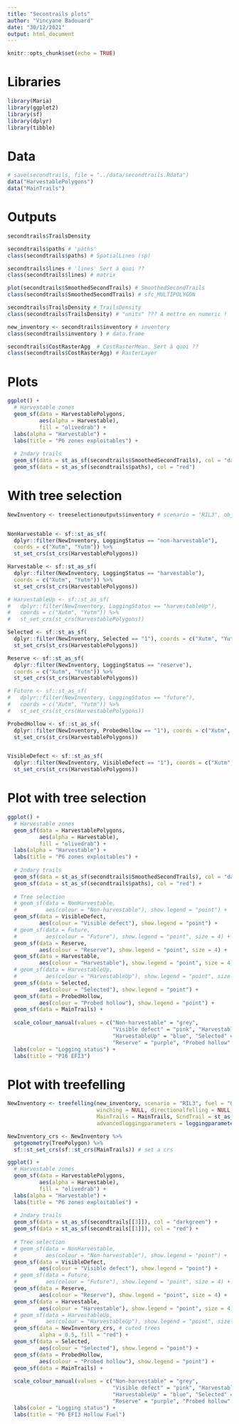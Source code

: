 ```yaml
---
title: "Secontrails plots"
author: "Vincyane Badouard"
date: "30/12/2021"
output: html_document
---
```


```r
knitr::opts_chunk$set(echo = TRUE)
```

# Libraries
```r
library(Maria)
library(ggplot2)
library(sf)
library(dplyr)
library(tibble)
```

# Data
```r
# save(secondtrails, file = "../data/secondtrails.Rdata")
data("HarvestablePolygons")
data("MainTrails")
```

# Outputs
```r
secondtrails$TrailsDensity

secondtrails$paths # 'paths'
class(secondtrails$paths) # SpatialLines (sp)

secondtrails$lines # 'lines' Sert à quoi ??
class(secondtrails$lines) # matrix

plot(secondtrails$SmoothedSecondTrails) # SmoothedSecondTrails
class(secondtrails$SmoothedSecondTrails) # sfc_MULTIPOLYGON

secondtrails$TrailsDensity # TrailsDensity
class(secondtrails$TrailsDensity) # "units" ??? A mettre en numeric !

new_inventory <- secondtrails$inventory # inventory
class(secondtrails$inventory ) # data.frame

secondtrails$CostRasterAgg  # CostRasterMean. Sert à quoi ??
class(secondtrails$CostRasterAgg) # RasterLayer

```

# Plots
```r
ggplot() +
  # Harvestable zones
  geom_sf(data = HarvestablePolygons,
          aes(alpha = Harvestable),
          fill = "olivedrab") +
  labs(alpha = "Harvestable") +
  labs(title = "P6 zones exploitables") +
  
  # 2ndary trails
  geom_sf(data = st_as_sf(secondtrails$SmoothedSecondTrails), col = "darkgreen") +
  geom_sf(data = st_as_sf(secondtrails$paths), col = "red")

```

# With tree selection
```r
NewInventory <- treeselectionoutputs$inventory # scenario = "RIL3", objectivelax = TRUE


NonHarvestable <- sf::st_as_sf(
  dplyr::filter(NewInventory, LoggingStatus == "non-harvestable"),
  coords = c("Xutm", "Yutm")) %>% 
  st_set_crs(st_crs(HarvestablePolygons))

Harvestable <- sf::st_as_sf(
  dplyr::filter(NewInventory, LoggingStatus == "harvestable"),
  coords = c("Xutm", "Yutm")) %>% 
  st_set_crs(st_crs(HarvestablePolygons))

# HarvestableUp <- sf::st_as_sf(
#   dplyr::filter(NewInventory, LoggingStatus == "harvestableUp"),
#   coords = c("Xutm", "Yutm")) %>% 
#   st_set_crs(st_crs(HarvestablePolygons))

Selected <- sf::st_as_sf(
  dplyr::filter(NewInventory, Selected == "1"), coords = c("Xutm", "Yutm")) %>% 
  st_set_crs(st_crs(HarvestablePolygons))

Reserve <- sf::st_as_sf(
  dplyr::filter(NewInventory, LoggingStatus == "reserve"),
  coords = c("Xutm", "Yutm")) %>% 
  st_set_crs(st_crs(HarvestablePolygons))

# Future <- sf::st_as_sf(
#   dplyr::filter(NewInventory, LoggingStatus == "future"),
#   coords = c("Xutm", "Yutm")) %>% 
#   st_set_crs(st_crs(HarvestablePolygons))

ProbedHollow <- sf::st_as_sf(
  dplyr::filter(NewInventory, ProbedHollow == "1"), coords = c("Xutm", "Yutm")) %>% 
  st_set_crs(st_crs(HarvestablePolygons))


VisibleDefect <- sf::st_as_sf(
  dplyr::filter(NewInventory, VisibleDefect == "1"), coords = c("Xutm", "Yutm")) %>% 
  st_set_crs(st_crs(HarvestablePolygons))
```


# Plot with tree selection
```r
ggplot() +
  # Harvestable zones
  geom_sf(data = HarvestablePolygons,
          aes(alpha = Harvestable),
          fill = "olivedrab") +
  labs(alpha = "Harvestable") +
  labs(title = "P6 zones exploitables") +
  
  # 2ndary trails
  geom_sf(data = st_as_sf(secondtrails$SmoothedSecondTrails), col = "darkgreen") +
  geom_sf(data = st_as_sf(secondtrails$paths), col = "red") +
  
  # Tree selection
  # geom_sf(data = NonHarvestable,
  #         aes(colour = "Non-harvestable"), show.legend = "point") +
  geom_sf(data = VisibleDefect,
          aes(colour = "Visible defect"), show.legend = "point") +
  # geom_sf(data = Future,
  #         aes(colour = "Future"), show.legend = "point", size = 4) +
  geom_sf(data = Reserve,
          aes(colour = "Reserve"), show.legend = "point", size = 4) +
  geom_sf(data = Harvestable,
          aes(colour = "Harvestable"), show.legend = "point", size = 4) +
  # geom_sf(data = HarvestableUp,
  #         aes(colour = "HarvestableUp"), show.legend = "point", size = 4) +
  geom_sf(data = Selected,
          aes(colour = "Selected"), show.legend = "point") +
  geom_sf(data = ProbedHollow,
          aes(colour = "Probed hollow"), show.legend = "point") +
  geom_sf(data = MainTrails) +
  
  scale_colour_manual(values = c("Non-harvestable" = "grey",
                                 "Visible defect" = "pink", "Harvestable" = "skyblue",
                                 "HarvestableUp" = "blue", "Selected" = "red", "Future" = "orange",
                                 "Reserve" = "purple", "Probed hollow" = "forestgreen")) +
  labs(color = "Logging status") +
  labs(title = "P16 EFI3")
```

# Plot with treefelling
```r
NewInventory <- treefelling(new_inventory, scenario = "RIL3", fuel = "0",
                            winching = NULL, directionalfelling = NULL,
                            MainTrails = MainTrails, ScndTrail = st_as_sf(secondtrails[[3]]) ,
                            advancedloggingparameters = loggingparameters())

NewInventory_crs <- NewInventory %>%
  getgeometry(TreePolygon) %>%
  sf::st_set_crs(sf::st_crs(MainTrails)) # set a crs
```


```r
ggplot() +
  # Harvestable zones
  geom_sf(data = HarvestablePolygons,
          aes(alpha = Harvestable),
          fill = "olivedrab") +
  labs(alpha = "Harvestable") +
  labs(title = "P6 zones exploitables") +
  
  # 2ndary trails
  geom_sf(data = st_as_sf(secondtrails[[3]]), col = "darkgreen") +
  geom_sf(data = st_as_sf(secondtrails[[1]]), col = "red") +
  
  # Tree selection
  # geom_sf(data = NonHarvestable,
  #         aes(colour = "Non-harvestable"), show.legend = "point") +
  geom_sf(data = VisibleDefect,
          aes(colour = "Visible defect"), show.legend = "point") +
  # geom_sf(data = Future,
  #         aes(colour = "Future"), show.legend = "point", size = 4) +
  geom_sf(data = Reserve,
          aes(colour = "Reserve"), show.legend = "point", size = 4) +
  geom_sf(data = Harvestable,
          aes(colour = "Harvestable"), show.legend = "point", size = 4) +
  # geom_sf(data = HarvestableUp,
  #         aes(colour = "HarvestableUp"), show.legend = "point", size = 4) +
  geom_sf(data = NewInventory_crs, # cuted trees
          alpha = 0.5, fill = "red") +
  geom_sf(data = Selected,
          aes(colour = "Selected"), show.legend = "point") +
  geom_sf(data = ProbedHollow,
          aes(colour = "Probed hollow"), show.legend = "point") +
  geom_sf(data = MainTrails) +
  
  scale_colour_manual(values = c("Non-harvestable" = "grey",
                                 "Visible defect" = "pink", "Harvestable" = "skyblue",
                                 "HarvestableUp" = "blue", "Selected" = "red", "Future" = "orange",
                                 "Reserve" = "purple", "Probed hollow" = "forestgreen")) +
  labs(color = "Logging status") +
  labs(title = "P6 EFI3 Hollow Fuel")
```

